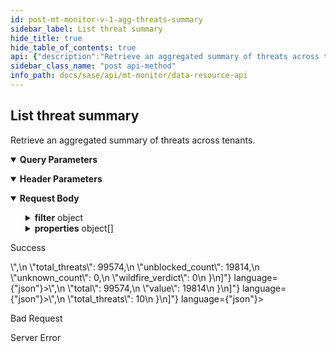 ```yaml
---
id: post-mt-monitor-v-1-agg-threats-summary
sidebar_label: List threat summary
hide_title: true
hide_table_of_contents: true
api: {"description":"Retrieve an aggregated summary of threats across tenants.                  \n","operationId":"post-mt-monitor-v1-agg-threats-summary","parameters":[{"description":"Must be `tenant`. Using the query parameter returns all the aggregated responses for the current parent tenant and its child tenants. If not used, the results for just the current tenant are returned.\n","in":"query","name":"agg_by","schema":{"type":"string"}},{"description":"Must be one of the following: `de`, `americas`, `europe`, `uk`, `sg`, `ca`, `jp`, `au`, `in`. Returns details from the Cortex Data Lake (CDL) region specified.                              \n","in":"header","name":"X-PANW-Region","schema":{"type":"string"}}],"requestBody":{"content":{"application/json":{"examples":{"Blocked Threats":{"value":{"filter":{"operator":"AND","rules":[{"operator":"in","property":"severity","values":["Critical","High","Medium"]},{"rule":"blocked"}]},"properties":[{"property":"total_threats"},{"property":"blocked_count"}]}},"Threat Summary":{"value":{"filter":{"operator":"AND","rules":[{"operator":"last_n_days","property":"event_time","values":[30]},{"operator":"in","property":"severity","values":["Critical","High","Medium"]}]},"properties":[{"property":"sub_tenant_id"},{"property":"total_threats"},{"property":"blocked_count"},{"property":"unblocked_count"},{"property":"malicious_count"},{"property":"unknown_count"},{"property":"wildfire_verdict"}]}},"Top Tenants with Unblocked Threats":{"value":{"count":2,"filter":{"operator":"AND","rules":[{"operator":"last_n_days","property":"event_time","values":[30]},{"operator":"in","property":"severity","values":["Critical","High","Medium"]}]},"properties":[{"property":"sub_tenant_id"},{"alias":"total","property":"total_threats"},{"alias":"value","property":"unblocked_count","sort":{"order":"desc"}}]}},"Total Critical Threats":{"value":{"filter":{"operator":"AND","rules":[{"operator":"last_n_days","property":"event_time","values":[7]},{"operator":"in","property":"severity","values":["Critical","High","Medium"]}]},"properties":[{"property":"total_threats"}]}},"Total Critical Threats Per Tenant":{"value":{"filter":{"operator":"AND","rules":[{"operator":"last_n_days","property":"event_time","values":[7]},{"operator":"in","property":"severity","values":["Critical","High","Medium"]}]},"properties":[{"property":"sub_tenant_id"},{"property":"total_threats"}]}},"Unblocked Threats":{"value":{"filter":{"operator":"AND","rules":[{"operator":"in","property":"severity","values":["Critical","High","Medium"]},{"rule":"unblocked"}]},"properties":[{"property":"total_threats"},{"property":"unblocked_count"}]}}},"schema":{"properties":{"filter":{"allOf":[{"description":"Threats summary filter. Consists of a required operator and an array of rules objects. \n","properties":{"operator":{"description":"Must be `AND`. \n","type":"string"},"rules":{"anyOf":[{"properties":{"operator":{"description":"Filter operator that is one of the example values and is run on the property field","example":"in","type":"string"},"property":{"description":"Filter property field that is one of the example values","example":"severity","type":"string"},"values":{"description":"Filter property values","example":"Critical, High, Medium \n(used with severity in)","items":{"type":"string"},"type":"array"}},"type":"object"},{"properties":{"operator":{"description":"Filter operator that is one of the example values and is run on the property field","example":"gt, lt, last_n_minutes, last_n_hours, last_n_days","type":"string"},"property":{"description":"Filter property field that is one of the example values","example":"event_time, update_time, updated_time","type":"string"},"values":{"description":"Filter property value","example":"minute, hour or day counts if property is event_time","items":{"type":"string"},"type":"array"}},"type":"object"}],"description":"See [ThreatSummaryRule](/sase/docs/filters#threatsummaryrule) and [TimeFilter](/sase/docs/filters#timefilter).\n","items":{"type":"object"},"type":"array"}},"required":["operator"],"type":"object"},{"description":"filter json object"}]},"properties":{"description":"List of property json objects","items":{"properties":{"alias":{"type":"string"},"property":{"description":"Threat summary property. See [ThreatSummaryProperty](/sase/docs/filters#threatsummaryproperty). \n","example":"sub_tenant_id, total_threats, blocked_count, unblocked_count,malicious_count","type":"string"}},"type":"object"},"type":"array"}},"required":["properties","filter"],"type":"object"}}}},"responses":{"200":{"content":{"application/json":{"examples":{"Blocked Threats":{"value":[{"blocked_count":10,"total_threats":10}]},"Threat Summary":{"value":[{"blocked_count":79760,"malicious_count":16654,"sub_tenant_id":"<sub-tenant-id>","total_threats":99574,"unblocked_count":19814,"unknown_count":0,"wildfire_verdict":0}]},"Top Tenants with Unblocked Threats":{"value":[{"sub_tenant_id":"<sub-tenant-id>","total":99574,"value":19814}]},"Total Critical Threats":{"value":[{"total_threats":10}]},"Total Critical Threats Per Tenant":{"value":[{"sub_tenant_id":"<sub_tenant_id>","total_threats":10}]},"Unblocked Threats":{"value":[{"total_threats":10,"unblocked_count":10}]}}}},"description":"Success"},"400":{"description":"Bad Request"},"500":{"description":"Server Error"}},"security":[{"Bearer":[]}],"tags":["DataResources"],"method":"post","path":"/mt/monitor/v1/agg/threats/summary","servers":[{"url":"https://api.sase.paloaltonetworks.com"}],"securitySchemes":{"Bearer":{"scheme":"bearer","type":"http"}},"jsonRequestBodyExample":{"filter":{"operator":"string","rules":{"operator":"in","property":"severity","values":"Critical, High, Medium \n(used with severity in)"}},"properties":[{"alias":"string","property":"sub_tenant_id, total_threats, blocked_count, unblocked_count,malicious_count"}]},"info":{"contact":{},"description":"Use the Data Resource API for retrieving aggregated summaries and counts across tenants for threats, alerts, risky applications, URLs, and upgrades.\n","title":"Data Resource API","version":"1.0"},"postman":{"name":"List threat summary","description":{"content":"Retrieve an aggregated summary of threats across tenants.                  \n","type":"text/plain"},"url":{"path":["mt","monitor","v1","agg","threats","summary"],"host":["{{baseUrl}}"],"query":[{"disabled":false,"description":{"content":"Must be `tenant`. Using the query parameter returns all the aggregated responses for the current parent tenant and its child tenants. If not used, the results for just the current tenant are returned.\n","type":"text/plain"},"key":"agg_by","value":""}],"variable":[]},"header":[{"disabled":false,"description":{"content":"Must be one of the following: `de`, `americas`, `europe`, `uk`, `sg`, `ca`, `jp`, `au`, `in`. Returns details from the Cortex Data Lake (CDL) region specified.                              \n","type":"text/plain"},"key":"X-PANW-Region","value":""},{"key":"Content-Type","value":"application/json"},{"key":"Accept","value":"application/json"}],"method":"POST","body":{"mode":"raw","raw":"\"\"","options":{"raw":{"language":"json"}}},"auth":{"type":"bearer","bearer":[{"type":"any","value":"<Bearer Token>","key":"token"}]}}}
sidebar_class_name: "post api-method"
info_path: docs/sase/api/mt-monitor/data-resource-api
---
```



## List threat summary



Retrieve an aggregated summary of threats across tenants.                  


<details style={{"marginBottom":"1rem"}} data-collapsed={false} open={true}><summary style={{}}><strong>Query Parameters</strong></summary><div><ul><ParamsItem className={"paramsItem"} param={{"description":"Must be `tenant`. Using the query parameter returns all the aggregated responses for the current parent tenant and its child tenants. If not used, the results for just the current tenant are returned.\n","in":"query","name":"agg_by","schema":{"type":"string"}}}></ParamsItem></ul></div></details><details style={{"marginBottom":"1rem"}} data-collapsed={false} open={true}><summary style={{}}><strong>Header Parameters</strong></summary><div><ul><ParamsItem className={"paramsItem"} param={{"description":"Must be one of the following: `de`, `americas`, `europe`, `uk`, `sg`, `ca`, `jp`, `au`, `in`. Returns details from the Cortex Data Lake (CDL) region specified.                              \n","in":"header","name":"X-PANW-Region","schema":{"type":"string"}}}></ParamsItem></ul></div></details><MimeTabs><TabItem label={"application/json"} value={"application/json-schema"}><details style={{}} data-collapsed={false} open={true}><summary style={{"textAlign":"left"}}><strong>Request Body</strong></summary><div style={{"textAlign":"left","marginLeft":"1rem"}}></div><ul style={{"marginLeft":"1rem"}}><SchemaItem collapsible={true} className={"schemaItem"}><details style={{}}><summary style={{}}><strong>filter</strong><span style={{"opacity":"0.6"}}> object</span></summary><div style={{"marginLeft":"1rem"}}><div style={{"marginTop":".5rem","marginBottom":".5rem"}}>

Threats summary filter. Consists of a required operator and an array of rules objects. 


</div><SchemaItem collapsible={false} name={"operator"} required={true} schemaDescription={"Must be `AND`. \n"} schemaName={"string"} qualifierMessage={undefined} defaultValue={undefined}></SchemaItem><SchemaItem collapsible={true} className={"schemaItem"}><details style={{}}><summary style={{}}><strong>rules</strong><span style={{"opacity":"0.6"}}> object[]</span></summary><div style={{"marginLeft":"1rem"}}><div style={{"marginTop":".5rem","marginBottom":".5rem"}}>

See [ThreatSummaryRule](/sase/docs/filters#threatsummaryrule) and [TimeFilter](/sase/docs/filters#timefilter).


</div><li><div><span className={"badge badge--info"}>anyOf</span><SchemaTabs><TabItem label={"MOD1"} value={"0-item-properties"}><SchemaItem collapsible={false} name={"operator"} required={false} schemaDescription={"Filter operator that is one of the example values and is run on the property field"} schemaName={"string"} qualifierMessage={undefined} defaultValue={undefined}></SchemaItem><SchemaItem collapsible={false} name={"property"} required={false} schemaDescription={"Filter property field that is one of the example values"} schemaName={"string"} qualifierMessage={undefined} defaultValue={undefined}></SchemaItem><SchemaItem collapsible={false} name={"values"} required={false} schemaDescription={"Filter property values"} schemaName={"string[]"} qualifierMessage={undefined} defaultValue={undefined}></SchemaItem></TabItem><TabItem label={"MOD2"} value={"1-item-properties"}><SchemaItem collapsible={false} name={"operator"} required={false} schemaDescription={"Filter operator that is one of the example values and is run on the property field"} schemaName={"string"} qualifierMessage={undefined} defaultValue={undefined}></SchemaItem><SchemaItem collapsible={false} name={"property"} required={false} schemaDescription={"Filter property field that is one of the example values"} schemaName={"string"} qualifierMessage={undefined} defaultValue={undefined}></SchemaItem><SchemaItem collapsible={false} name={"values"} required={false} schemaDescription={"Filter property value"} schemaName={"string[]"} qualifierMessage={undefined} defaultValue={undefined}></SchemaItem></TabItem></SchemaTabs></div></li></div></details></SchemaItem></div></details></SchemaItem><SchemaItem collapsible={true} className={"schemaItem"}><details style={{}}><summary style={{}}><strong>properties</strong><span style={{"opacity":"0.6"}}> object[]</span></summary><div style={{"marginLeft":"1rem"}}><div style={{"marginTop":".5rem","marginBottom":".5rem"}}>

List of property json objects

</div><SchemaItem collapsible={false} name={"alias"} required={false} schemaDescription={undefined} schemaName={"string"} qualifierMessage={undefined} defaultValue={undefined}></SchemaItem><SchemaItem collapsible={false} name={"property"} required={false} schemaDescription={"Threat summary property. See [ThreatSummaryProperty](/sase/docs/filters#threatsummaryproperty). \n"} schemaName={"string"} qualifierMessage={undefined} defaultValue={undefined}></SchemaItem></div></details></SchemaItem></ul></details></TabItem></MimeTabs><div><ApiTabs><TabItem label={"200"} value={"200"}><div>

Success

</div><div><MimeTabs groupId={"mime-type"}><TabItem label={"application/json"} value={"application/json"}><SchemaTabs groupId={"schema-tabs"}><TabItem label={" Blocked  Threats"} value={" Blocked  Threats"}><ResponseSamples responseExample={"[\n  {\n    \"blocked_count\": 10,\n    \"total_threats\": 10\n  }\n]"} language={"json"}></ResponseSamples></TabItem><TabItem label={" Threat  Summary"} value={" Threat  Summary"}><ResponseSamples responseExample={"[\n  {\n    \"blocked_count\": 79760,\n    \"malicious_count\": 16654,\n    \"sub_tenant_id\": \"<sub-tenant-id>\",\n    \"total_threats\": 99574,\n    \"unblocked_count\": 19814,\n    \"unknown_count\": 0,\n    \"wildfire_verdict\": 0\n  }\n]"} language={"json"}></ResponseSamples></TabItem><TabItem label={" Top  Tenants with  Unblocked  Threats"} value={" Top  Tenants with  Unblocked  Threats"}><ResponseSamples responseExample={"[\n  {\n    \"sub_tenant_id\": \"<sub-tenant-id>\",\n    \"total\": 99574,\n    \"value\": 19814\n  }\n]"} language={"json"}></ResponseSamples></TabItem><TabItem label={" Total  Critical  Threats"} value={" Total  Critical  Threats"}><ResponseSamples responseExample={"[\n  {\n    \"total_threats\": 10\n  }\n]"} language={"json"}></ResponseSamples></TabItem><TabItem label={" Total  Critical  Threats  Per  Tenant"} value={" Total  Critical  Threats  Per  Tenant"}><ResponseSamples responseExample={"[\n  {\n    \"sub_tenant_id\": \"<sub_tenant_id>\",\n    \"total_threats\": 10\n  }\n]"} language={"json"}></ResponseSamples></TabItem><TabItem label={" Unblocked  Threats"} value={" Unblocked  Threats"}><ResponseSamples responseExample={"[\n  {\n    \"total_threats\": 10,\n    \"unblocked_count\": 10\n  }\n]"} language={"json"}></ResponseSamples></TabItem></SchemaTabs></TabItem></MimeTabs></div></TabItem><TabItem label={"400"} value={"400"}><div>

Bad Request

</div><div></div></TabItem><TabItem label={"500"} value={"500"}><div>

Server Error

</div><div></div></TabItem></ApiTabs></div>
      